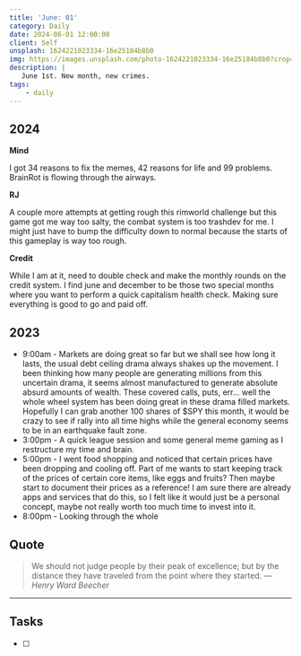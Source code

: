 ```yaml
---
title: 'June: 01'
category: Daily
date: 2024-06-01 12:00:00
client: Self
unsplash: 1624221023334-16e25184b8b0
img: https://images.unsplash.com/photo-1624221023334-16e25184b8b0?crop=entropy&cs=srgb&fm=jpg&ixid=MnwzNjM5Nzd8MHwxfHJhbmRvbXx8fHx8fHx8fDE2ODE3NDg2ODY&ixlib=rb-4.0.3&q=85
description: |
   June 1st. New month, new crimes.
tags:
    - daily
---
```


## 2024

**Mind**

I got 34 reasons to fix the memes, 42 reasons for life and 99 problems. BrainRot is flowing through the airways.


**RJ**

A couple more attempts at getting rough this rimworld challenge but this game got me way too salty, the combat system is too trashdev for me.
I might just have to bump the difficulty down to normal because the starts of this gameplay is way too rough.

**Credit**

While I am at it, need to double check and make the monthly rounds on the credit system.
I find june and december to be those two special months where you want to perform a quick capitalism health check.
Making sure everything is good to go and paid off.

## 2023

- 9:00am - Markets are doing great so far but we shall see how long it lasts, the usual debt ceiling drama always shakes up the movement. I been thinking how many people are generating millions from this uncertain drama, it seems almost manufactured to generate absolute absurd amounts of wealth. These covered calls, puts, err... well the whole wheel system has been doing great in these drama filled markets. Hopefully I can grab another 100 shares of $SPY this month, it would be crazy to see if rally into all time highs while the general economy seems to be in an earthquake fault zone.
- 3:00pm - A quick league session and some general meme gaming as I restructure my time and brain. 
- 5:00pm - I went food shopping and noticed that certain prices have been dropping and cooling off. Part of me wants to start keeping track of the prices of certain core items, like eggs and fruits? Then maybe start to document their prices as a reference! I am sure there are already apps and services that do this, so I felt like it would just be a personal concept, maybe not really worth too much time to invest into it. 
- 8:00pm - Looking through the whole

## Quote

> We should not judge people by their peak of excellence; but by the distance they have traveled from the point where they started.
> — <cite>Henry Ward Beecher</cite>

---

## Tasks

- [ ]